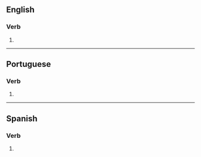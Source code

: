 {{also|électrocutés|electrocutés|électrocutes}}

==English==

===Verb===
{{head|en|verb form}}

# {{en-third-person singular of|electrocute}}

----

==Portuguese==

===Verb===
{{head|pt|verb form}}

# {{pt-verb-form-of|electrocutar}}

----

==Spanish==

===Verb===
{{head|es|verb form}}

# {{es-verb form of|electrocutar}}